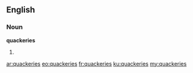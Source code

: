 ==English==

===Noun===
'''quackeries'''

# {{plural of|quackery}}

[[ar:quackeries]]
[[eo:quackeries]]
[[fr:quackeries]]
[[ku:quackeries]]
[[my:quackeries]]